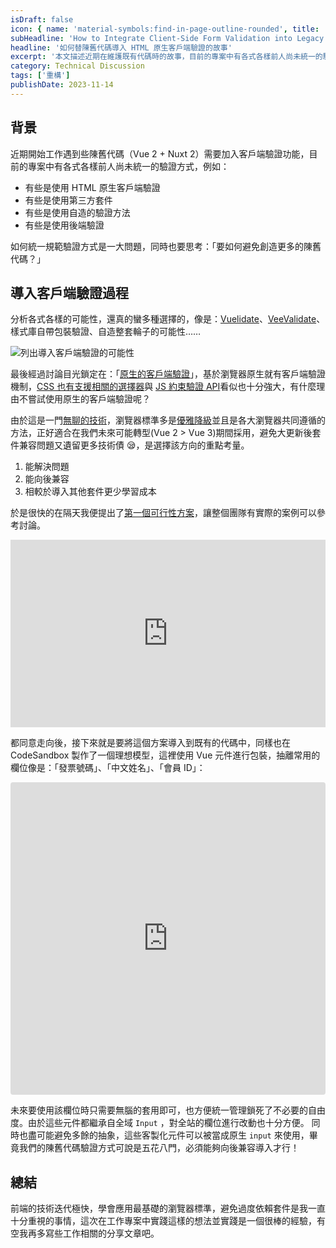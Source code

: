 ```yaml
---
isDraft: false
icon: { name: 'material-symbols:find-in-page-outline-rounded', title: '文件與放大鏡符號' }
subHeadline: 'How to Integrate Client-Side Form Validation into Legacy Code'
headline: '如何替陳舊代碼導入 HTML 原生客戶端驗證的故事'
excerpt: '本文描述近期在維護既有代碼時的故事，目前的專案中有各式各樣前人尚未統一的驗證方式，例如：有些是使用 HTML 原生客戶端驗證、伺服器端驗證、第三方套件、自造的驗證方法，如何統一規範驗證方式是一大問題，同時也要思考：「要如何避免創造更多的陳舊代碼？」'
category: Technical Discussion
tags: ['重構']
publishDate: 2023-11-14
---
```


## 背景

近期開始工作遇到些陳舊代碼（Vue 2 + Nuxt 2）需要加入客戶端驗證功能，目前的專案中有各式各樣前人尚未統一的驗證方式，例如：

- 有些是使用 HTML 原生客戶端驗證
- 有些是使用第三方套件
- 有些是使用自造的驗證方法
- 有些是使用後端驗證

如何統一規範驗證方式是一大問題，同時也要思考：「要如何避免創造更多的陳舊代碼？」

## 導入客戶端驗證過程

分析各式各樣的可能性，還真的蠻多種選擇的，像是：[Vuelidate](https://vuelidate-next.netlify.app/)、[VeeValidate](https://vee-validate.logaretm.com/v4/)、樣式庫自帶包裝驗證、自造整套輪子的可能性……

![列出導入客戶端驗證的可能性](./analyze.webp '列出導入客戶端驗證的可能性')

最後經過討論目光鎖定在：「[原生的客戶端驗證](https://developer.mozilla.org/zh-CN/docs/Learn/Forms/Form_validation)」，基於瀏覽器原生就有客戶端驗證機制，[CSS 也有支援相關的選擇器](https://developer.mozilla.org/zh-CN/docs/Web/API/HTMLInputElement/invalid_event)與 [JS 約束驗證 API](https://developer.mozilla.org/zh-CN/docs/Learn/Forms/Form_validation)看似也十分強大，有什麼理由不嘗試使用原生的客戶端驗證呢？

由於這是一門[無聊的技術](https://boringtechnology.club/index_zh_TW.html)，瀏覽器標準多是[優雅降級](https://developer.mozilla.org/zh-CN/docs/Glossary/Graceful_degradation)並且是各大瀏覽器共同遵循的方法，正好適合在我們未來可能轉型(Vue 2 > Vue 3)期間採用，避免大更新後套件兼容問題又遺留更多技術債 😪，是選擇該方向的重點考量。

1. 能解決問題
2. 能向後兼容
3. 相較於導入其他套件更少學習成本

於是很快的在隔天我便提出了[第一個可行性方案](https://codepen.io/riecball/pen/yLZJbdq)，讓整個團隊有實際的案例可以參考討論。

<iframe
  height="300"
  style="width: 100%;"
  scrolling="no"
  title="Vue Client-Side Validation"
  src="https://codepen.io/riecball/embed/preview/yLZJbdq?default-tab=result&editable=true"
  frameborder="no"
  loading="lazy"
  allowtransparency="true"
  allowfullscreen="true"
>
  See the Pen <a href="https://codepen.io/riecball/pen/yLZJbdq">Vue Client-Side Validation</a> by Riceball (
  <a href="https://codepen.io/riecball">@riecball</a>) on <a href="https://codepen.io">CodePen</a>.
</iframe>

都同意走向後，接下來就是要將這個方案導入到既有的代碼中，同樣也在 CodeSandbox 製作了一個理想模型，這裡使用 Vue 元件進行包裝，抽離常用的欄位像是：「發票號碼」、「中文姓名」、「會員 ID」：

<iframe
  src="https://codesandbox.io/embed/liu-lan-qi-yuan-sheng-yan-zheng-ti-huan-chang-shi-l3fvxl?fontsize=14&hidenavigation=1&theme=dark"
  style="width:100%; height:500px; border:0; border-radius: 4px; overflow:hidden;"
  title="瀏覽器原生驗證替換嘗試"
  allow="accelerometer; ambient-light-sensor; camera; encrypted-media; geolocation; gyroscope; hid; microphone; midi; payment; usb; vr; xr-spatial-tracking"
  sandbox="allow-forms allow-modals allow-popups allow-presentation allow-same-origin allow-scripts"
></iframe>

未來要使用該欄位時只需要無腦的套用即可，也方便統一管理鎖死了不必要的自由度。由於這些元件都繼承自全域 `Input` ，對全站的欄位進行改動也十分方便。
同時也盡可能避免多餘的抽象，這些客製化元件可以被當成原生 `input` 來使用，畢竟我們的陳舊代碼驗證方式可說是五花八門，必須能夠向後兼容導入才行！

## 總結

前端的技術迭代極快，學會應用最基礎的瀏覽器標準，避免過度依賴套件是我一直十分重視的事情，這次在工作專案中實踐這樣的想法並實踐是一個很棒的經驗，有空我再多寫些工作相關的分享文章吧。
